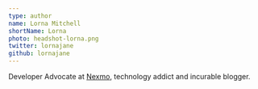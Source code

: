 ```yaml
---
type: author
name: Lorna Mitchell
shortName: Lorna
photo: headshot-lorna.png
twitter: lornajane
github: lornajane
---
```


Developer Advocate at [Nexmo](https://developer.nexmo.com/), technology addict and incurable blogger.
